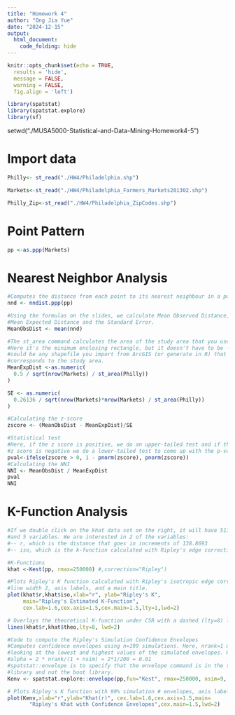 ```yaml
---
title: "Homework 4"
author: "Ong Jia Yue"
date: "2024-12-15"
output: 
  html_document:
    code_folding: hide
---
```


```r
knitr::opts_chunk$set(echo = TRUE,
  results = 'hide',
  message = FALSE,
  warning = FALSE,
  fig.align = 'left')

library(spatstat)
library(spatstat.explore)
library(sf)
```

setwd("./MUSA5000-Statistical-and-Data-Mining-Homework4-5")

# Import data
```r

Philly<- st_read("./HW4/Philadelphia.shp")

Markets<-st_read("./HW4/Philadelphia_Farmers_Markets201302.shp")

Philly_Zip<-st_read("./HW4/Philadelphia_ZipCodes.shp")
```

# Point Pattern
```r
pp <-as.ppp(Markets)
```

# Nearest Neighbor Analysis
```r
#Computes the distance from each point to its nearest neighbour in a point pattern.
nnd <- nndist.ppp(pp)

#Using the formulas on the slides, we calculate Mean Observed Distance,
#Mean Expected Distance and the Standard Error.
MeanObsDist <- mean(nnd)

#The st_area command calculates the area of the study area that you use.
#Here it's the minimum enclosing rectangle, but it doesn't have to be - it 
#could be any shapefile you import from ArcGIS (or generate in R) that 
#corresponds to the study area.
MeanExpDist <-as.numeric(
  0.5 / sqrt(nrow(Markets) / st_area(Philly))
)

SE <- as.numeric(
  0.26136 / sqrt(nrow(Markets)*nrow(Markets) / st_area(Philly))
)

#Calculating the z-score
zscore <- (MeanObsDist - MeanExpDist)/SE

#Statistical test
#Here, if the z score is positive, we do an upper-tailed test and if the 
#z score is negative we do a lower-tailed test to come up with the p-value.
pval<-ifelse(zscore > 0, 1 - pnorm(zscore), pnorm(zscore))
#Calculating the NNI
NNI <- MeanObsDist / MeanExpDist
pval
NNI
```

# K-Function Analysis
```r
#If we double click on the khat data set on the right, it will have 513 observations
#and 5 variables. We are interested in 2 of the variables: 
#-- r, which is the distance that goes in increments of 138.8693
#-- iso, which is the k-function calculated with Ripley's edge correction

#K-Functions
khat <-Kest(pp, rmax=250000) #,correction="Ripley")

#Plots Ripley's K function calculated with Ripley's isotropic edge correction, with
#line width 2, axis labels, and a main title.
plot(khat$r,khat$iso,xlab="r", ylab="Ripley's K",
     main="Ripley's Estimated K-Function",
     cex.lab=1.6,cex.axis=1.5,cex.main=1.5,lty=1,lwd=2)

# Overlays the theoretical K-function under CSR with a dashed (lty=8) line.
lines(khat$r,khat$theo,lty=8, lwd=2) 

#Code to compute the Ripley's Simulation Confidence Envelopes
#Computes confidence envelopes using n=199 simulations. Here, nrank=1 means we're
#looking at the lowest and highest values of the simulated envelopes. Here,
#alpha = 2 * nrank/(1 + nsim) = 2*1/200 = 0.01
#spatstat::envelope is to specify that the envelope command is in the spatstat 
#library and not the boot library.
Kenv <- spatstat.explore::envelope(pp,fun="Kest", rmax=250000, nsim=9, nrank=1) 

# Plots Ripley's K function with 99% simulation # envelopes, axis labels, and a title.
plot(Kenv,xlab="r",ylab="Khat(r)", cex.lab=1.6,cex.axis=1.5,main= 
       "Ripley's Khat with Confidence Envelopes",cex.main=1.5,lwd=2)
```

